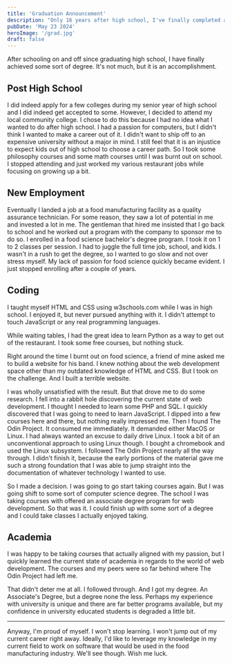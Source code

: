 ```yaml
---
title: 'Graduation Announcement'
description: "Only 16 years after high school, I've finally completed an associates degree!"
pubDate: 'May 23 2024'
heroImage: '/grad.jpg'
draft: false
---
```



After schooling on and off since graduating high school, I have finally achieved some sort of degree. It's not much, but it is an accomplishment.

## Post High School

I did indeed apply for a few colleges during my senior year of high school and I did indeed get accepted to some. However, I decided to attend my local community college. I chose to do this because I had no idea what I wanted to do after high school. I had a passion for computers, but I didn't think I wanted to make a career out of it. I didn't want to ship off to an expensive university without a major in mind. I still feel that it is an injustice to expect kids out of high school to choose a career path. So I took some philosophy courses and some math courses until I was burnt out on school. I stopped attending and just worked my various restaurant jobs while focusing on growing up a bit.

## New Employment

Eventually I landed a job at a food manufacturing facility as a quality assurance technician. For some reason, they saw a lot of potential in me and invested a lot in me. The gentleman that hired me insisted that I go back to school and he worked out a program with the company to sponsor me to do so. I enrolled in a food science bachelor's degree program. I took it on 1 to 2 classes per session. I had to juggle the full time job, school, and kids. I wasn't in a rush to get the degree, so I wanted to go slow and not over stress myself. My lack of passion for food science quickly became evident. I just stopped enrolling after a couple of years.

## Coding

I taught myself HTML and CSS using w3schools.com while I was in high school. I enjoyed it, but never pursued anything with it. I didn't attempt to touch JavaScript or any real programming languages.

While waiting tables, I had the great idea to learn Python as a way to get out of the restaurant. I took some free courses, but nothing stuck. 

Right around the time I burnt out on food science, a friend of mine asked me to build a website for his band. I knew nothing about the web development space other than my outdated knowledge of HTML and CSS. But I took on the challenge. And I built a terrible website.

I was wholly unsatisfied with the result. But that drove me to do some research. I fell into a rabbit hole discovering the current state of web development. I thought I needed to learn some PHP and SQL. I quickly discovered that I was going to need to learn JavaScript. I dipped into a few courses here and there, but nothing really impressed me. Then I found The Odin Project. It consumed me immediately. It demanded either MacOS or Linux. I had always wanted an excuse to daily drive Linux. I took a bit of an unconventional approach to using Linux though. I bought a chromebook and used the Linux subsystem. I followed The Odin Project nearly all the way through. I didn't finish it, because the early portions of the material gave me such a strong foundation that I was able to jump straight into the documentation of whatever technology I wanted to use.

So I made a decision. I was going to go start taking courses again. But I was going shift to some sort of computer science degree. The school I was taking courses with offered an associate degree program for web development. So that was it. I could finish up with some sort of a degree and I could take classes I actually enjoyed taking.

## Academia

I was happy to be taking courses that actually aligned with my passion, but I quickly learned the current state of academia in regards to the world of web development. The courses and my peers were so far behind where The Odin Project had left me.

That didn't deter me at all. I followed through. And I got my degree. An Associate's Degree, but a degree none the less. Perhaps my experience with university is unique and there are far better programs available, but my confidence in university educated students is degraded a little bit.

---

Anyway, I'm proud of myself. I won't stop learning. I won't jump out of my current career right away. Ideally, I'd like to leverage my knowledge in my current field to work on software that would be used in the food manufacturing industry. We'll see though. Wish me luck.
